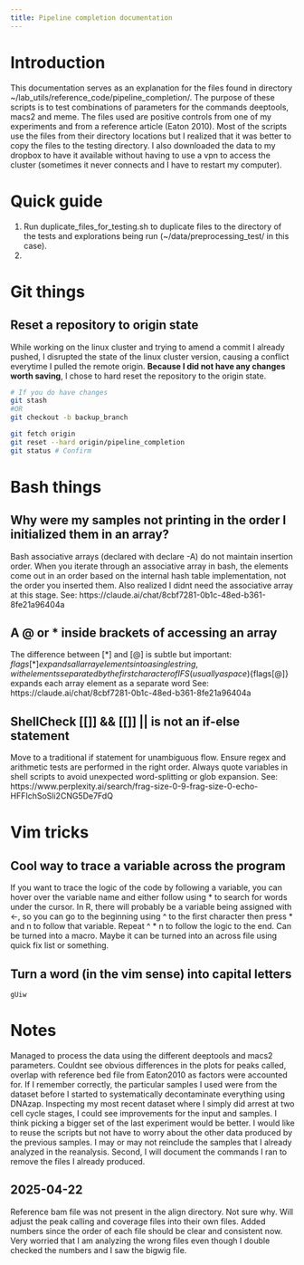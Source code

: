 ```yaml
---
title: Pipeline completion documentation
---
```


# Introduction
This documentation serves as an explanation for the files found in directory ~/lab_utils/reference_code/pipeline_completion/.
The purpose of these scripts is to test combinations of parameters for the commands deeptools, macs2 and meme.
The files used are positive controls from one of my experiments and from a reference article (Eaton 2010).
Most of the scripts use the files from their directory locations but I realized that it was better to copy the files to the testing directory.
I also downloaded the data to my dropbox to have it available without having to use a vpn to access the cluster (sometimes it never connects and I have to restart my computer).

# Quick guide
1) Run duplicate_files_for_testing.sh to duplicate files to the directory of the tests and explorations being run (~/data/preprocessing_test/ in this case).
2) 

# Git things
## Reset a repository to origin state
While working on the linux cluster and trying to amend a commit I already pushed, I disrupted the state of the linux cluster version, causing a conflict everytime I pulled the remote origin. **Because I did not have any changes worth saving**, I chose to hard reset the repository to the origin state.
```bash
# If you do have changes
git stash
#OR
git checkout -b backup_branch

git fetch origin
git reset --hard origin/pipeline_completion
git status # Confirm
```

# Bash things
## Why were my samples not printing in the order I initialized them in an array?
Bash associative arrays (declared with declare -A) do not maintain insertion order. When you iterate through an associative array in bash, the elements come out in an order based on the internal hash table implementation, not the order you inserted them.
Also realized I didnt need the associative array at this stage.
See: https://claude.ai/chat/8cbf7281-0b1c-48ed-b361-8fe21a96404a

## A @ or * inside brackets of accessing an array
 The difference between [*] and [@] is subtle but important:
${flags[*]} expands all array elements into a single string, with elements separated by the first character of IFS (usually a space)
${flags[@]} expands each array element as a separate word
See: https://claude.ai/chat/8cbf7281-0b1c-48ed-b361-8fe21a96404a

## ShellCheck [[]] && [[]] || is not an if-else statement
Move to a traditional if statement for unambiguous flow. Ensure regex and arithmetic tests are performed in the right order. Always quote variables in shell scripts to avoid unexpected word-splitting or glob expansion.
See: https://www.perplexity.ai/search/frag-size-0-9-frag-size-0-echo-HFFIchSoSli2CNG5De7FdQ

# Vim tricks
## Cool way to trace a variable across the program
If you want to trace the logic of the code by following a variable, you can hover over the variable name and either follow using * to search for words under the cursor. In R, there will probably be a variable being assigned with <-, so you can go to the beginning using ^ to the first character then press * and n to follow that variable. Repeat ^ * n to follow the logic to the end. Can be turned into a macro. Maybe it can be turned into an across file using quick fix list or something.

## Turn a word (in the vim sense) into capital letters
```vim
gUiw
```

# Notes
Managed to process the data using the different deeptools and macs2 parameters. Couldnt see obvious differences in the plots for peaks called, overlap with reference bed file from Eaton2010 as factors were accounted for. If I remember correctly, the particular samples I used were from the dataset before I started to systematically decontaminate everything using DNAzap. Inspecting my most recent dataset where I simply did arrest at two cell cycle stages, I could see improvements for the input and samples. I think picking a bigger set of the last experiment would be better.
I would like to reuse the scripts but not have to worry about the other data produced by the previous samples. I may or may not reinclude the samples that I already analyzed in the reanalysis. Second, I will document the commands I ran to remove the files I already produced.

## 2025-04-22
Reference bam file was not present in the align directory. Not sure why. Will adjust the peak calling and coverage files into their own files.
Added numbers since the order of each file should be clear and consistent now.
Very worried that I am analyzing the wrong files even though I double checked the numbers and I saw the bigwig file.


